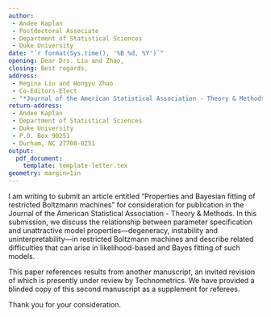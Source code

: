 ```yaml
---
author: 
 - Andee Kaplan
 - Postdoctoral Associate
 - Department of Statistical Sciences 
 - Duke University
date: "`r format(Sys.time(), '%B %d, %Y')`"
opening: Dear Drs. Liu and Zhao,
closing: Best regards,
address: 
 - Regina Liu and Hongyu Zhao
 - Co-Editors-Elect
 - "*Journal of the American Statistical Association - Theory & Methods*"
return-address:
 - Andee Kaplan
 - Department of Statistical Sciences
 - Duke University
 - P.O. Box 90251
 - Durham, NC 27708-0251
output:
  pdf_document:
    template: template-letter.tex
geometry: margin=1in
---
```


I am writing to submit an article entitled "Properties and Bayesian fitting of restricted Boltzmann machines" for consideration for publication in the Journal of the American Statistical Association - Theory & Methods.  In this submission, we discuss the relationship between parameter specification and unattractive model properties---degeneracy, instability and uninterpretability---in restricted Boltzmann machines and describe related difficulties that can arise in likelihood-based and Bayes fitting of such models.
 
This paper references results from another manuscript, an invited revision of which is presently under review by Technometrics. We have provided a blinded copy of this second manuscript as a supplement for referees.
 
Thank you for your consideration.


